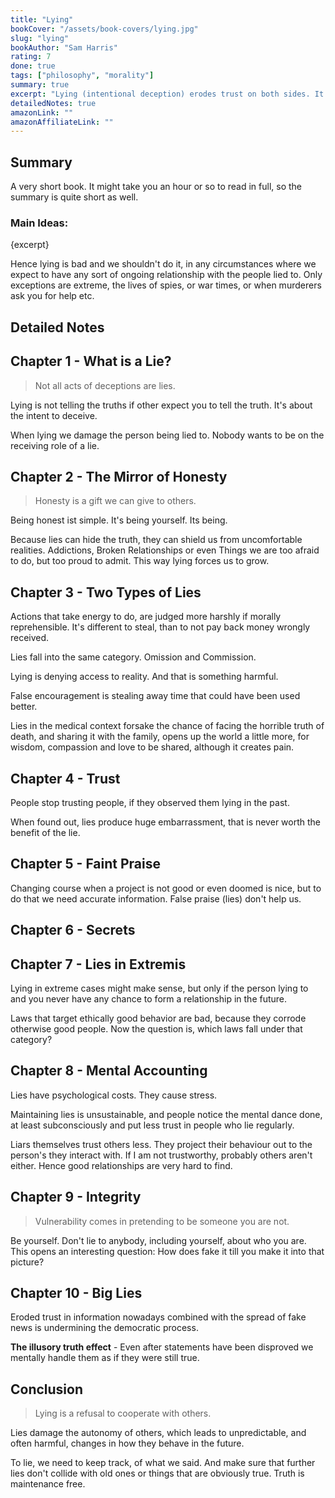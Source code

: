 ```yaml
---
title: "Lying"
bookCover: "/assets/book-covers/lying.jpg"
slug: "lying"
bookAuthor: "Sam Harris"
rating: 7
done: true
tags: ["philosophy", "morality"]
summary: true
excerpt: "Lying (intentional deception) erodes trust on both sides. It damages relationships in unforeseen ways, needs maintenance and leads to psychological stress. It doesn't help other people live a better life and often leads to slow but sure decline of beautiful relationships. And the benefits are not nearly enough, especially in the long run, to justify all of that."
detailedNotes: true
amazonLink: ""
amazonAffiliateLink: ""
---
```


## Summary 

A very short book. It might take you an hour or so to read in full, so the summary is quite short as well. 

### Main Ideas:

<p>{excerpt}</p>

Hence lying is bad and we shouldn't do it, in any circumstances where we expect to have any sort of ongoing relationship with the people lied to. Only exceptions are extreme, the lives of spies, or war times, or when murderers ask you for help etc. 

## Detailed Notes 

## Chapter 1 - What is a Lie?

> Not all acts of deceptions are lies. 

Lying is not telling the truths if other expect you to tell the truth. It's about the intent to deceive. 

When lying we damage the person being lied to. Nobody wants to be on the receiving role of a lie. 

## Chapter 2 - The Mirror of Honesty

> Honesty is a gift we can give to others. 

Being honest ist simple. It's being yourself. Its being. 

Because lies can hide the truth, they can shield us from uncomfortable realities. Addictions, Broken Relationships or even Things we are too afraid to do, but too proud to admit. This way lying forces us to grow. 

## Chapter 3 - Two Types of Lies

Actions that take energy to do, are judged more harshly if morally reprehensible. It's different to steal, than to not pay back money wrongly received. 

Lies fall into the same category. Omission and Commission. 

Lying is denying access to reality. And that is something harmful. 

False encouragement is stealing away time that could have been used better. 

Lies in the medical context forsake the chance of facing the horrible truth of death, and sharing it with the family, opens up the world a little more, for wisdom, compassion and love to be shared, although it creates pain. 

## Chapter 4 - Trust

People stop trusting people, if they observed them lying in the past. 

When found out, lies produce huge embarrassment, that is never worth the benefit of the lie. 

## Chapter 5 - Faint Praise

Changing course when a project is not good or even doomed is nice, but to do that we need accurate information. False praise (lies) don't help us. 

## Chapter 6 - Secrets

## Chapter 7 - Lies in Extremis

Lying in extreme cases might make sense, but only if the person lying to and you never have any chance to form a relationship in the future. 

Laws that target ethically good behavior are bad, because they corrode otherwise good people. Now the question is, which laws fall under that category?

## Chapter 8 - Mental Accounting

Lies have psychological costs. They cause stress. 

Maintaining lies is unsustainable, and people notice the mental dance done, at least subconsciously and put less trust in people who lie regularly. 

Liars themselves trust others less. They project their behaviour out to the person's they interact with. If I am not trustworthy, probably others aren't either. Hence good relationships are very hard to find. 

## Chapter 9 - Integrity 

> Vulnerability comes in pretending to be someone you are not. 

Be yourself. Don't lie to anybody, including yourself, about who you are. This opens an interesting question: How does fake it till you make it into that picture?

## Chapter 10 - Big Lies

Eroded trust in information nowadays combined with the spread of fake news is undermining the democratic process. 

**The illusory truth effect** - Even after statements have been disproved we mentally handle them as if they were still true. 

## Conclusion

> Lying is a refusal to cooperate with others. 

Lies damage the autonomy of others, which leads to unpredictable, and often harmful, changes in how they behave in the future. 

To lie, we need to keep track, of what we said. And make sure that further lies don't collide with old ones or things that are obviously true. Truth is maintenance free. 
